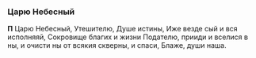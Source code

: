 ### Царю Небесный

**П**
Царю Небесный, Утешителю, Душе истины, Иже везде сый и вся исполняяй,
Сокровище благих и жизни Подателю, прииди и вселися в ны,
и очисти ны от всякия скверны, и спаси, Блаже, души наша.
